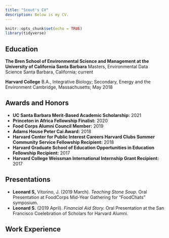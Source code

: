 ```yaml
---
title: "Scout's CV"
description: Below is my CV.  
---
```


```r
knitr::opts_chunk$set(echo = TRUE)
library(tidyverse)
```

## Education

**The Bren School of Environmental Science and Management at the University of California Santa Barbara**
Masters, Environmental Data Science 
Santa Barbara, California; current

**Harvard College**
B.A., Integrative Biology; Secondary, Energy and the Environment 
Cambridge, Massachusetts;
May 2018

## Awards and Honors

- **UC Santa Barbara Merit-Based Academic Scholarship:** 2021
- **Princeton in Africa Fellowship Finalist:** 2020
- **Food Corps Alumni Council Member:** 2019
- **Adams House Peter Cai Award:** 2018
- **Harvard Center for Public Interest Careers Harvard Clubs Summer Community Service Fellowship Recipient:** 2018
- **Harvard Graduate School of Education Opportunities in Education Fellowship Recipient:** 2017
- **Harvard College Weissman International Internship Grant Recipient:** 2017

## Presentations
- **Leonard S,** Vitorino, J. (2019 March). *Teaching Stone Soup.* Oral Presentation at FoodCorps Mid-Year Gathering for "FoodChats" symposium.
- **Leonard S.** (2019 April). *Financial Aid Story.* Oral Presentation at the San Francisco Coelebration of Scholars for Harvard Alumni. 

## Work Experience




